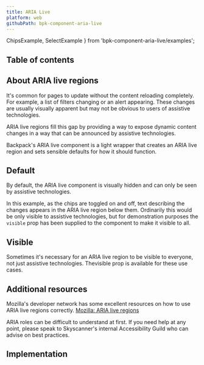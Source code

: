 ```yaml
---
title: ARIA Live
platform: web
githubPath: bpk-component-aria-live
---
```



  ChipsExample,
  SelectExample
} from 'bpk-component-aria-live/examples';


## Table of contents

## About ARIA live regions

It's common for pages to update without the content reloading completely. For example, a list of filters changing or an alert appearing. These changes are usually visually apparent but may not be obvious to users of assistive technologies.

ARIA live regions fill this gap by providing a way to expose dynamic content changes in a way that can be announced by assistive technologies.

Backpack's ARIA live component is a light wrapper that creates an ARIA live region and sets sensible defaults for how it should function.

## Default

By default, the ARIA live component is visually hidden and can only be seen by assistive technologies.

In this example, as the chips are toggled on and off, text describing the changes appears in the ARIA live region below them. Ordinarily this would be only visible to assistive technologies, but for demonstration purposes the `visible` prop has been supplied to the component to make it visible to all.

<PresentationBlock>
  <ChipsExample />
</PresentationBlock>

## Visible

Sometimes it's necessary for an ARIA live region to be visible to everyone, not just assistive technologies. Thevisible prop is available for these use cases.

<PresentationBlock>
  <SelectExample />
</PresentationBlock>

## Additional resources

Mozilla's developer network has some excellent resources on how to use ARIA live regions correctly. [Mozilla: ARIA live regions](https://developer.mozilla.org/en-US/docs/Web/Accessibility/ARIA/ARIA_Live_Regions)

ARIA roles can be difficult to understand at first. If you need help at any point, please speak to Skyscanner's internal Accessibility Guild who can advise on best practices.

## Implementation

<Readme />
